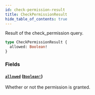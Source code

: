 ```yaml
---
id: check-permission-result
title: CheckPermissionResult
hide_table_of_contents: true
---
```



Result of the check_permission query.

```graphql
type CheckPermissionResult {
  allowed: Boolean!
}
```


### Fields

#### [`allowed`](#) ([`Boolean!`](/docs/directory-api-reference/schema/common/scalars/boolean))

Whether or not the permission is granted.




